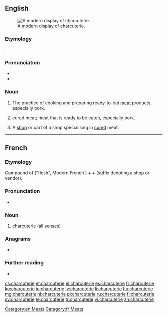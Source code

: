 ==English==
{{wikipedia}}
[[Image:Modern Charcuterie display.jpg|thumb|A modern display of charcuterie.]]

===Etymology===
{{borrowing|en|fr|charcuterie}}.

===Pronunciation===
* {{IPA|/ʃɑːɹˌkuːtəˈɹi/|/ʃɑːɹˈkuːtəɹi/|lang=en}}
* {{audio|en-uk-charcuterie.ogg|Audio (UK)|lang=en}}
{{rfap|US|lang=en}}

===Noun===
{{en-noun|~}}

# {{lb|en|uncountable}} The practice of cooking and preparing ready-to-eat [[meat]] products, especially pork.
# {{lb|en|uncountable}} cured meat; meat that is ready to be eaten, especially pork.
# {{lb|en|countable}} A [[shop]] or part of a shop specialising in [[cured]] meat.

[[Category:en:Meats]]

----

==French==

===Etymology===
Compound of {{etyl|fro|fr}} {{m|fro|char}} ("flesh", Modern French {{m|fr|chair}}) + {{m|fr|cuit||cooked}} + {{m|fr|-erie}} (suffix denoting a shop or vendor).

===Pronunciation===
* {{fr-IPA}}
{{rfap|French|fr|lang=fr}}

===Noun===
{{fr-noun|f}}

# [[#English|charcuterie]] (all senses)

===Anagrams===
* {{l|fr|charcutière}}

===Further reading===
* {{R:TLFi}}

[[Category:fr:Meats]]

[[cs:charcuterie]]
[[et:charcuterie]]
[[el:charcuterie]]
[[es:charcuterie]]
[[fr:charcuterie]]
[[ko:charcuterie]]
[[io:charcuterie]]
[[lv:charcuterie]]
[[li:charcuterie]]
[[hu:charcuterie]]
[[mg:charcuterie]]
[[nl:charcuterie]]
[[pl:charcuterie]]
[[ru:charcuterie]]
[[fi:charcuterie]]
[[sv:charcuterie]]
[[te:charcuterie]]
[[tr:charcuterie]]
[[vi:charcuterie]]
[[zh:charcuterie]]